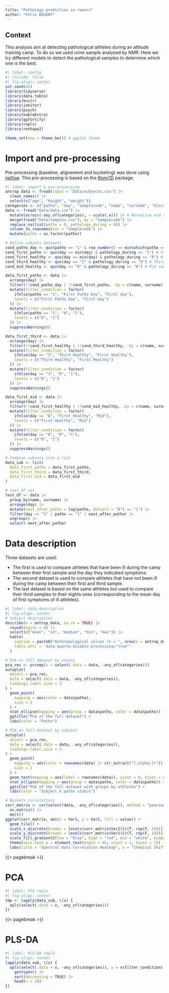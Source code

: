 ```yaml
---
title: "Pathology prediction in rowers"
author: "Félix BOUDRY"
---
```


## Context

This analysis aim at detecting pathological athletes during an altitude training camp. To do so we used urine sample analysed by NMR. Here we try different models to detect the pathological samples to determine which one is the best.

```r
#| label: config
#| include: false
#| fig-align: center
set.seed(42)
library(tidyverse)
library(data.table)
library(knitr)
library(janitor)
library(psych)
library(kableExtra)
library(ggfortify)
library(ropls)
library(reshape2)

theme_set(new = theme_bw()) # ggplot theme
```

# Import and pre-processing

Pre-processing (baseline, alignement and bucketing) was done using [npflow](https://nmrprocflow.org). This pre-processing is based on the [Rnmr1D](https://cran.r-project.org/web/packages/Rnmr1D/index.html) package.

```r
#| label: import & pre-processing
antrop_data <- fread(input = "Data/subjects.csv") |>
  clean_names() |>
  select(c("age", "height", "weight"))
categories <- c("patho", "day", "Samplecode", "name", "surname", "discriminant", "date", "quality", "pathology_during", "filter_condition")
data <- fread("Data/data.csv") |>
  mutate(across(-any_of(categories), ~ scale(.x))) |> # Normalise and scale data
  merge(fread("Data/samples.csv"), by = "Samplecode") |>
  replace_na(list(patho = 0, pathology_during = 0)) |>
  column_to_rownames(var = "Samplecode") |>
  mutate(patho = as.factor(patho))

# Define subsets datasets
cond_patho_day <- quo(patho == "1" & row_number() == min(which(patho == "1"))) # Sample on the first day of symptoms
cond_first_patho <- quo(day == min(day) & pathology_during == "1") # First sample of subject with later infection
cond_first_healthy <- quo(day == min(day) & pathology_during == "0") # First sample of subject without later infection
cond_third_healthy <- quo(day == "3" & pathology_during == "0") # Third sample of subject without later infection
cond_mid_healthy <- quo(day == "8" & pathology_during == "0") # Mid camp sample of subject without later infection

data_first_patho <- data |>
  arrange(day) |>
  filter(!!cond_patho_day | !!cond_first_patho, .by = c(name, surname)) |>
  mutate(filter_condition = factor(
    ifelse(patho == "1", "First Patho Day", "First day"),
    levels = c("First Patho Day", "First day")
  )) |>
  mutate(filter_condition = factor(
    ifelse(patho == "1", "0", "1"),
    levels = c("0", "1")
  )) |>
  suppressWarnings()

data_first_third <- data |>
  arrange(day) |>
  filter(!!cond_first_healthy | !!cond_third_healthy, .by = c(name, surname)) |>
  mutate(filter_condition = factor(
    ifelse(day == "3", "Third Healthy", "First Healthy"),
    levels = c("Third Healthy", "First Healthy")
  )) |>
  mutate(filter_condition = factor(
    ifelse(day == "3", "0", "1"),
    levels = c("0", "1")
  )) |>
  suppressWarnings()

data_first_mid <- data |>
  arrange(day) |>
  filter(!!cond_first_healthy | !!cond_mid_healthy, .by = c(name, surname)) |>
  mutate(filter_condition = factor(
    ifelse(day == "8", "First Healthy", "Mid"),
    levels = c("First Healthy", "Mid")
  )) |>
  mutate(filter_condition = factor(
    ifelse(day == "8", "0", "1"),
    levels = c("0", "1")
  )) |>
  suppressWarnings()

# Combine subsets into a list
data_sub <- list(
  data_first_patho = data_first_patho,
  data_first_third = data_first_third,
  data_first_mid = data_first_mid
)

# test_df set
test_df <- data |>
  group_by(name, surname) |>
  arrange(day) |>
  mutate(next_after_patho = lag(patho, default = "0") == "1") |>
  filter(day == "3" | patho == "1" | next_after_patho) |>
  ungroup() |>
  select(-next_after_patho)
```

# Data description

Three datasets are used:

- The first is used to compare athletes that have been ill during the camp between their first sample and the day they indicated symptoms.
- The second dataset is used to compare athletes that have not been ill during the camp between their first and third sample.
- The last dataset is based on the same athletes but used to compare their third samples to their eights ones (corresponding to the mean day of first symptoms of ill athletes).

```r
#| label: data-description
#| fig-align: center
# Subject description
describe(x = antrop_data, na.rm = TRUE) |>
  round(digits = 0) |>
  select(c("mean", "sd", "median", "min", "max")) |>
  kable(
    caption = paste0("Anthropological values (n = ", nrow(x = antrop_data), ")"),
    table.attr = 'data-quarto-disable-processing="true"'
  )

# PCA on full dataset by status
pca_res <- prcomp(x = select(.data = data, -any_of(categories)))
autoplot(
  object = pca_res,
  data = select(.data = data, -any_of(categories)),
  loadings.label.size = 3
) +
  geom_point(
    mapping = aes(color = data$patho),
    size = 2
  ) +
  stat_ellipse(mapping = aes(group = data$patho, color = data$patho)) +
  ggtitle("PCA of the full dataset") +
  labs(color = "Patho")

# PCA on full dataset by subject
autoplot(
  object = pca_res,
  data = select(.data = data, -any_of(categories)),
  loadings.label.size = 3
) +
  geom_point(
    mapping = aes(color = rownames(data) |> str_extract("[:alpha:]+")),
    size = 2
  ) +
  geom_text(mapping = aes(label = rownames(data)), vjust = 0, hjust = 0) +
  stat_ellipse(mapping = aes(group = data$patho, color = data$patho)) +
  ggtitle("PCA of the full dataset with groups by athletes") +
  labs(color = "Subject & patho status")

# Buckets correlations
corr_matrix <- cor(select(data, -any_of(categories)), method = "pearson") |>
  as.matrix() |>
  melt()
ggplot(corr_matrix, aes(x = Var1, y = Var2, fill = value)) +
  geom_tile() +
  scale_x_discrete(breaks = levels(corr_matrix$Var2)[c(T, rep(F, 14))]) +
  scale_y_discrete(breaks = levels(corr_matrix$Var1)[c(T, rep(F, 14))]) +
  scale_fill_gradient2(low = "blue", high = "red", mid = "white", midpoint = 0) +
  theme(axis.text.x = element_text(angle = 45, vjust = 1, hjust = 1)) +
  labs(title = "Spectral Data Correlation Heatmap", x = "Chemical Shift (buckets)", y = "Chemical Shift (buckets)")
```

{{< pagebreak >}}

# PCA

```r
#| label: PCA ropls
#| fig-align: center
tmp <- lapply(data_sub, \(x) {
  opls(select(.data = x, -any_of(categories)))
})
```

{{< pagebreak >}}

# PLS-DA

```r
#| label: PLS-DA ropls
#| fig-align: center
lapply(data_sub, \(x) {
  opls(select(.data = x, -any_of(categories)), y = x$filter_condition) |>
    getVipVn() |>
    sort(decreasing = TRUE) |>
    head(n = 10)
})
```